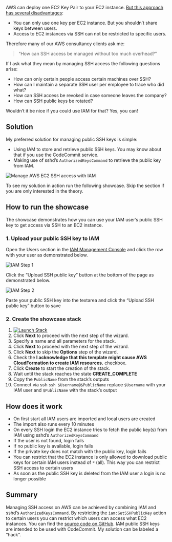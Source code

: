 AWS can deploy one EC2 Key Pair to your EC2 instance. [But this approach has several disadvantages](https://cloudonaut.io/avoid-sharing-key-pairs-for-ec2/):

* You can only use one key per EC2 instance. But you shouldn’t share keys between users.
* Access to EC2 instances via SSH can not be restricted to specific users.

Therefore many of our AWS consultancy clients ask me:

> “How can SSH access be managed without too much overhead?”

If I ask what they mean by managing SSH access the following questions arise:

* How can only certain people access certain machines over SSH?
* How can I maintain a separate SSH user per employee to trace who did what?
* How can SSH access be revoked in case someone leaves the company?
* How can SSH public keys be rotated?

Wouldn’t it be nice if you could use IAM for that? Yes, you can!

## Solution

My preferred solution for managing public SSH keys is simple:

* Using IAM to store and retrieve public SSH keys. You may know about that if you use the CodeCommit service.
* Making use of sshd’s `AuthorizedKeysCommand` to retrieve the public key from IAM.

![Manage AWS EC2 SSH access with IAM](https://cloudonaut.io/images/2016/04/ssh_access.png "Manage AWS EC2 SSH access with IAM")

To see my solution in action run the following showcase. Skip the section if you are only interested in the theory.

## How to run the showcase

The showcase demonstrates how you can use your IAM user’s public SSH key to get access via SSH to an EC2 instance.

### 1. Upload your public SSH key to IAM

Open the Users section in the [IAM Management Console](https://console.aws.amazon.com/iam/home#users) and click the row with your user as demonstrated below.

![IAM Step 1](https://cloudonaut.io/images/2016/04/iam_list_users.png "IAM Step 1")

Click the “Upload SSH public key” button at the bottom of the page as demonstrated below.

![IAM Step 2](https://cloudonaut.io/images/2016/04/iam_user_security_credentials.png "IAM Step 2")

Paste your public SSH key into the textarea and click the “Upload SSH public key” button to save

### 2. Create the showcase stack

1. [![Launch Stack](https://cloudonaut.io/images/2016/01/cloudformation-launch-stack.png)](https://console.aws.amazon.com/cloudformation/home#/stacks/new?stackName=showcase\&templateURL=https://s3-eu-west-1.amazonaws.com/static.cloudonaut.io/aws-ec2-ssh/showcase.yaml)
2. Click **Next** to proceed with the next step of the wizard.
3. Specify a name and all parameters for the stack.
4. Click **Next** to proceed with the next step of the wizard.
5. Click **Next** to skip the **Options** step of the wizard.
6. Check the **I acknowledge that this template might cause AWS CloudFormation to create IAM resources.** checkbox.
7. Click **Create** to start the creation of the stack.
8. Wait until the stack reaches the state **CREATE\_COMPLETE**
9. Copy the `PublicName` from the stack’s outputs
10. Connect via ssh `ssh $Username@$PublicName` replace `$Username` with your IAM user and `$PublicName` with the stack’s output

## How does it work

* On first start all IAM users are imported and local users are created
* The import also runs every 10 minutes
* On every SSH login the EC2 instance tries to fetch the public key(s) from IAM using sshd’s `AuthorizedKeysCommand`
* If the user is not found, login fails
* If no public key is available, login fails
* If the private key does not match with the public key, login fails
* You can restrict that the EC2 instance is only allowed to download public keys for certain IAM users instead of `*` (all). This way you can restrict SSH access to certain users
* As soon as the public SSH key is deleted from the IAM user a login is no longer possible

## Summary

Managing SSH access on AWS can be achieved by combining IAM and sshd’s `AuthorizedKeysCommand`. By restricting the `iam:GetSSHPublicKey` action to certain users you can restrict which users can access what EC2 instances. You can find the [source code on GitHub](https://github.com/widdix/aws-ec2-ssh). IAM public SSH keys are intended to be used with CodeCommit. My solution can be labeled a “hack”.